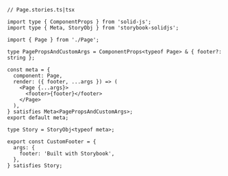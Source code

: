 ```tsx
// Page.stories.ts|tsx

import type { ComponentProps } from 'solid-js';
import type { Meta, StoryObj } from 'storybook-solidjs';

import { Page } from './Page';

type PagePropsAndCustomArgs = ComponentProps<typeof Page> & { footer?: string };

const meta = {
  component: Page,
  render: ({ footer, ...args }) => (
    <Page {...args}>
      <footer>{footer}</footer>
    </Page>
  ),
} satisfies Meta<PagePropsAndCustomArgs>;
export default meta;

type Story = StoryObj<typeof meta>;

export const CustomFooter = {
  args: {
    footer: 'Built with Storybook',
  },
} satisfies Story;
```
